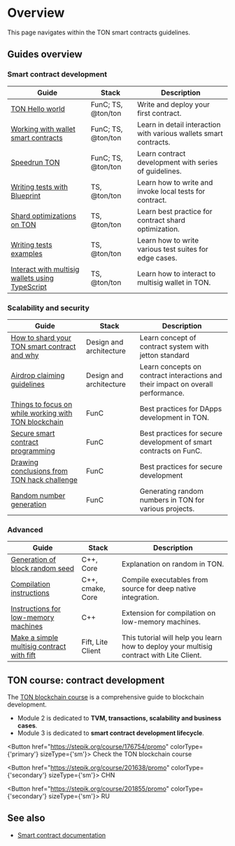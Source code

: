 

# Overview

This page navigates within the TON smart contracts guidelines.

## Guides overview

### Smart contract development

| Guide                                                                                               | Stack              | Description                                                       |
| --------------------------------------------------------------------------------------------------- | ------------------ | ----------------------------------------------------------------- |
| [TON Hello world](https://helloworld.tonstudio.io/01-wallet/)                                       | FunC; TS, @ton/ton | Write and deploy your first contract.                             |
| [Working with wallet smart contracts](/v3/guidelines/smart-contracts/howto/wallet/)                 | FunC; TS, @ton/ton | Learn in detail interaction with various wallets smart contracts. |
| [Speedrun TON](https://tonspeedrun.tapps.ninja/)                                                    | FunC; TS, @ton/ton | Learn contract development with series of guidelines.             |
| [Writing tests with Blueprint](/v3/guidelines/smart-contracts/testing/overview/)                    | TS, @ton/ton       | Learn how to write and invoke local tests for contract.           |
| [Shard optimizations on TON](/v3/guidelines/smart-contracts/howto/shard-optimization/)              | TS, @ton/ton       | Learn best practice for contract shard optimization.              |
| [Writing tests examples](/v3/guidelines/smart-contracts/testing/writing-test-examples/)             | TS, @ton/ton       | Learn how to write various test suites for edge cases.            |
| [Interact with multisig wallets using TypeScript](/v3/guidelines/smart-contracts/howto/multisig-js) | TS, @ton/ton       | Learn how to interact to multisig wallet in TON.                  |

### Scalability and security

| Guide                                                                                                                                                  | Stack                   | Description                                                                      |
| ------------------------------------------------------------------------------------------------------------------------------------------------------ | ----------------------- | -------------------------------------------------------------------------------- |
| [How to shard your TON smart contract and why](https://blog.ton.org/how-to-shard-your-ton-smart-contract-and-why-studying-the-anatomy-of-tons-jettons) | Design and architecture | Learn concept of contract system with jetton standard                            |
| [Airdrop claiming guidelines](/v3/guidelines/smart-contracts/howto/airdrop-claim-best-practice/)                                                       | Design and architecture | Learn concepts on contract interactions and their impact on overall performance. |
| [Things to focus on while working with TON blockchain](/v3/guidelines/smart-contracts/security/things-to-focus/)                                       | FunC                    | Best practices for DApps development in TON.                                     |
| [Secure smart contract programming](/v3/guidelines/smart-contracts/security/secure-programming/)                                                       | FunC                    | Best practices for secure development of smart contracts on FunC.                |
| [Drawing conclusions from TON hack challenge](/v3/guidelines/smart-contracts/security/ton-hack-challenge-1/)                                           | FunC                    | Best practices for secure development                                            |
| [Random number generation](/v3/guidelines/smart-contracts/security/random-number-generation/)                                                          | FunC                    | Generating random numbers in TON for various projects.                           |

### Advanced

| Guide                                                                                                         | Stack             | Description                                                                              |
| ------------------------------------------------------------------------------------------------------------- | ----------------- | ---------------------------------------------------------------------------------------- |
| [Generation of block random seed](/v3/guidelines/smart-contracts/security/random/)                            | C++, Core         | Explanation on random in TON.                                                            |
| [Compilation instructions](/v3/guidelines/smart-contracts/howto/compile/compilation-instructions/)            | C++, cmake, Core  | Compile executables from source for deep native integration.                             |
| [Instructions for low-memory machines](/v3/guidelines/smart-contracts/howto/compile/instructions-low-memory/) | С++               | Extension for compilation on low-memory machines.                                        |
| [Make a simple multisig contract with fift](/v3/guidelines/smart-contracts/howto/multisig/)                   | Fift, Lite Client | This tutorial will help you learn how to deploy your multisig contract with Lite Client. |

## TON course: contract development

The [TON blockchain course](https://stepik.org/course/176754/) is a comprehensive guide to blockchain development.

* Module 2 is dedicated to **TVM, transactions, scalability and business cases**.
* Module 3 is dedicated to **smart contract development lifecycle**.

<Button href="https://stepik.org/course/176754/promo" colorType={'primary'} sizeType={'sm'}>
  Check the TON blockchain course
</Button>

<Button href="https://stepik.org/course/201638/promo" colorType={'secondary'} sizeType={'sm'}>
  CHN
</Button>

<Button href="https://stepik.org/course/201855/promo" colorType={'secondary'} sizeType={'sm'}>
  RU
</Button>

## See also

* [Smart contract documentation](/v3/documentation/smart-contracts/overview/)

<Feedback />
